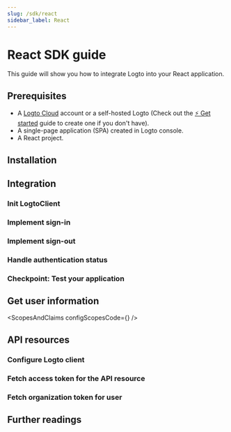 ```yaml
---
slug: /sdk/react
sidebar_label: React
---
```




# React SDK guide

This guide will show you how to integrate Logto into your React application.

<GuideTip />

## Prerequisites

- A [Logto Cloud](https://cloud.logto.io) account or a self-hosted Logto (Check out the [⚡ Get started](https://docs.logto.io/docs/guides/get-started/) guide to create one if you don't have).
- A single-page application (SPA) created in Logto console.
- A React project.

## Installation

<Installation />

## Integration

### Init LogtoClient

<InitClient />

### Implement sign-in

<ImplementSignIn />

### Implement sign-out

<ImplementSignOut />

### Handle authentication status

<HandleAuthenticationStatus />

### Checkpoint: Test your application

<CheckIntegration />

## Get user information

<GetUserInfoApis getIdTokenClaimsApi="getIdTokenClaims" fetchUserInfoApi="fetchUserInfo" />

<ScopesAndClaims configScopesCode={<ScopesAndClaimsCode />} />

## API resources

<ApiResourcesDescription />

### Configure Logto client

<ConfigApiResources />

### Fetch access token for the API resource

<FetchAccessTokenForApiResources />

### Fetch organization token for user

<FetchOrganizationTokenForUser />

## Further readings

<FurtherReadings />
